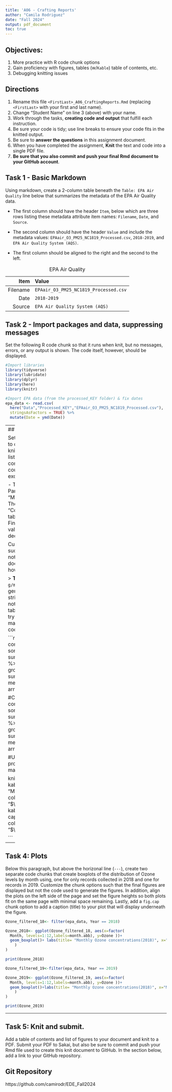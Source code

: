 ```yaml
---
title: 'A06 - Crafting Reports'
author: "Camila Rodriguez" 
date: "Fall 2024"
output: pdf_document
toc: true 
---
```

\listoffigures

## Objectives:

1.  More practice with R code chunk options
2.  Gain proficiency with figures, tables (w/`Kable`) table of contents, etc.
3.  Debugging knitting issues

## Directions

1.  Rename this file `<FirstLast>_A06_CraftingReports.Rmd` (replacing `<FirstLast>` with your first and last name).
2.  Change "Student Name" on line 3 (above) with your name.
3.  Work through the tasks, **creating code and output** that fulfill each instruction.
4.  Be sure your code is tidy; use line breaks to ensure your code fits in the knitted output.
5.  Be sure to **answer the questions** in this assignment document.
6.  When you have completed the assignment, **Knit** the text and code into a single PDF file.
7.  **Be sure that you also commit and push your final Rmd document to your GitHub account**.

## Task 1 - Basic Markdown

Using markdown, create a 2-column table beneath the `Table: EPA Air Quality` line below that summarizes the metadata of the EPA Air Quality data.

- The first column should have the header `Item`, below which are three rows listing these metadata attribute item names: `Filename`, `Date`, and `Source`.

- The second column should have the header `Value` and include the metadata values: `EPAair_O3_PM25_NC1819_Processed.csv`, `2018-2019`, and `EPA Air Quality System (AQS)`.

- The first column should be aligned to the right and the second to the left.

Table: EPA Air Quality

Item  | Value
-------------: | :-------------
 Filename | `EPAair_O3_PM25_NC1819_Processed.csv`
Date  | `2018-2019`
 Source| `EPA Air Quality System (AQS)`
## Task 2 - Import packages and data, suppressing messages

Set the following R code chunk so that it runs when knit, but no messages, errors, or any output is shown. The code itself, however, should be displayed.

```r

#Import libraries
library(tidyverse)
library(lubridate)
library(dplyr)
library(here)
library(knitr)

#Import EPA data (from the processed_KEY folder) & fix dates
epa_data <- read.csv(
  here("Data","Processed_KEY","EPAair_O3_PM25_NC1819_Processed.csv"),
  stringsAsFactors = TRUE) %>% 
  mutate(Date = ymd(Date))
```
---
## Task 3: Creating tables

Set the following R code chunk to display two tables, using knitr's `kable()` function, one listing the mean PM2.5 concentrations for each county, and the other the same except for Ozone. 

-   The titles should be "Mean Particulates (2.5mm)" and "Mean Ozone", respectively. 
-   The column names should be "County" and "µg/m3" for both tables. (See tip below.)
-   Finally, round the concentration values in the 2nd column to two decimal places.

Customize the chunk options such that the code is run but is not displayed in the knitted document. The output, however, should be displayed.

> **TIPS:**
>
> -   Use `"$\\mu g/m^3$"` as a column name to generate a nicely formatted string via markdown/MathJax notation
>
> -   If your output table spans across two pages, try inserting a page break in the markdown just before your code chunk.

```r
#Compute mean PM2.5 concentration for each county, sorted by value
summary_PM25 <- epa_data %>% 
  drop_na(PM2.5) %>% 
  group_by(COUNTY) %>% 
  summarize(mean_PM2.5 = mean(PM2.5)) %>% 
  arrange(mean_PM2.5)

#Compute mean ozone concentration for each county, sorted by value
summary_Ozone <- epa_data %>% 
  drop_na(Ozone) %>% 
  group_by(COUNTY) %>% 
  summarize(
    mean_Ozone = mean(Ozone)) %>% 
  arrange(mean_Ozone)

#Use the `kable` function to produce the 2 tables in markdown format

knitr:: kable(summary_PM25,caption= "Mean Particulates (2.5mm)", col.names = c("County", "$\\mu g/m^3$"))
knitr:: kable(summary_Ozone, caption= "Mean Ozone",  col.names = c("County", "$\\mu g/m^3$"))

```

---

## Task 4: Plots

Below this paragraph, but above the horizonal line (`---`), create two separate code chunks that create boxplots of the distribution of Ozone levels by month using, one for only records collected in 2018 and one for records in 2019. Customize the chunk options such that the final figures are displayed but not the code used to generate the figures. In addition, align the plots on the left side of the page and set the figure heights so both plots fit on the same page with minimal space remaining. Lastly, add a `fig.cap` chunk option to add a caption (title) to your plot that will display underneath the figure.

\newpage


```r

Ozone_filtered_18<- filter(epa_data, Year == 2018)

Ozone_2018<- ggplot(Ozone_filtered_18, aes(x=factor(
  Month, levels=1:12,labels=month.abb), y=Ozone ))+
  geom_boxplot()+ labs(title= "Monthly Ozone concentrations(2018)", x="Month", y=expression(paste("Concentration", mu, g/m^{3})
    )
)

print(Ozone_2018)

```


```r

Ozone_filtered_19<-filter(epa_data, Year == 2019)

Ozone_2019<- ggplot(Ozone_filtered_19, aes(x=factor(
  Month, levels=1:12,labels=month.abb), y=Ozone ))+ 
  geom_boxplot()+labs(title= "Monthly Ozone concentrations(2018)", x="Month", y=expression(paste("Concentration", mu, g/m^{3})
    )
)

print(Ozone_2019)

```

---

\newpage

## Task 5: Knit and submit.

Add a table of contents and list of figures to your document and knit to a PDF. Submit your PDF to Sakai, but also be sure to commit and push your Rmd file used to create this knit document to GitHub. In the section below, add a link to your GitHub repository.

## Git Repository

https://github.com/camirodr/EDE_Fall2024
